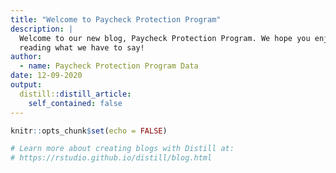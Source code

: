 ```yaml
---
title: "Welcome to Paycheck Protection Program"
description: |
  Welcome to our new blog, Paycheck Protection Program. We hope you enjoy 
  reading what we have to say!
author:
  - name: Paycheck Protection Program Data
date: 12-09-2020
output:
  distill::distill_article:
    self_contained: false
---
```


```r
knitr::opts_chunk$set(echo = FALSE)

# Learn more about creating blogs with Distill at:
# https://rstudio.github.io/distill/blog.html

```



